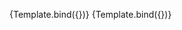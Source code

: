 
<Meta
  title="Components/blocks/MyStuff"
  component={MyStuff}
/>


<Canvas>
  <Story
    name="MyStuffCard"
    args={{
      authCode: 'Member',
      favoritesList: [
          {
          url: "/taste_tests/2274-bottled-cold-brew-coffee",
          image: {
            altText: "",
            cloudinaryUrl: "https://res.cloudinary.com/hksqkdlah/image/upload/ar_16:9,c_fill,dpr_2.0,f_auto,fl_lossy.progressive.strip_profile,g_faces:auto,q_auto:low,w_400/v1/ATK%20Reviews/2021/1_CCJJ_Bottled%20Cold%20Brew/SPS_Beverages_Bottled_Cold_Brew-Hero_0943"
          },
          title: "Bottled Cold-Brew Coffee",
          commentsCount: 11
        },
        {
          url: "/articles/6366-cheese-in-a-can-thats-actually-good",
          image: {
            altText: "",
            cloudinaryUrl: "https://res.cloudinary.com/hksqkdlah/image/upload/c_fill,dpr_2.0,f_auto,fl_lossy.progressive.strip_profile,g_faces:auto,h_400,q_auto:low,w_272/v1/AKO%20Articles/2022%20Articles%20/Reviews%20Team/SPS_Canned-Cheeses_AKO-Article_Hero"
          },
          title: "Cheese in a Can That’s Actually Good",
        },
        {
          url: "/recipes/14585-matzo-brei-with-smoked-salmon-and-dill",
          image: {
            altText: "Matzo Brei with Smoked Salmon and Dill",
            cloudinaryUrl: "https://res.cloudinary.com/hksqkdlah/image/upload/ar_1:1,c_fill,dpr_2.0,f_auto,fl_lossy.progressive.strip_profile,g_faces:auto,q_auto:low,w_344/SFS_Matzo_Brei_with_Smoked_Salmon_and_Dill_402_ge32zm"
          },
          title: "Matzo Brei with Smoked Salmon and Dill",
          commentsCount: 9,
          rating: {
            avgRating: 4.8,
            numRating: 46
          }
        }
      ]
    }}
  >
    {Template.bind({})}
  </Story>
</Canvas>
<Canvas>
  <Story
    name="MyStuffCardNoFavorites"
    args={{
      authCode: 'Anon'
    }}
  >
    {Template.bind({})}
  </Story>
</Canvas>